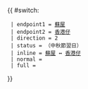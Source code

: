 {{Error|錯誤：此模板已停用。請見[[Template:HK Bus Route Cross Harbour/doc]]。}}{{ #switch: {{{format|}}}
  | endpoint1 = [[蘇屋巴士總站|蘇屋]]
  | endpoint2 = [[香港仔]]
  | direction = 2
  | status = {{HK Bus Status|S}}（中秋節翌日）
  | inline = [[蘇屋巴士總站|蘇屋]] ↔ [[香港仔]]
  | normal =
  | full =
}}